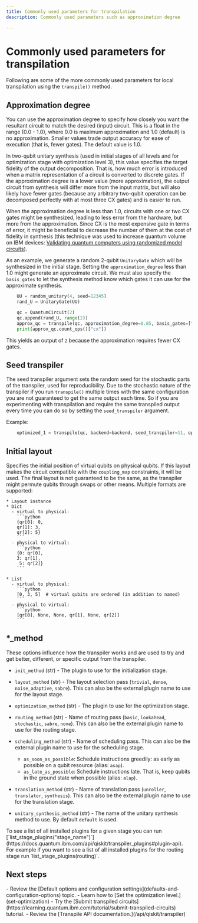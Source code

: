```yaml
---
title: Commonly used parameters for transpilation
description: Commonly used parameters such as approximation degree

---
```

# Commonly used parameters for transpilation

Following are some of the more commonly used parameters for local transpilation using the `transpile()` method.

<span id="approx-degree"></span>
## Approximation degree

You can use the approximation degree to specify how closely you want the resultant circuit to match the desired (input) circuit.  This is a float in the range (0.0 - 1.0), where 0.0 is maximum approximation and 1.0 (default) is no approximation. Smaller values trade output accuracy for ease of execution (that is, fewer gates).  The default value is 1.0.

In two-qubit unitary synthesis (used in initial stages of all levels and for optimization stage with optimization level 3), this value specifies the target fidelity of the output decomposition. That is, how much error is introduced when a matrix representation of a circuit is converted to discrete gates. If the approximation degree is a lower value (more approximation), the output circuit from synthesis will differ more from the input matrix, but will also likely have fewer gates (because any arbitrary two-qubit operation can be decomposed perfectly with at most three CX gates) and is easier to run. 

When the approximation degree is less than 1.0, circuits with one or two CX gates might be synthesized, leading to less error from the hardware, but more from the approximation. Since CX is the most expensive gate in terms of error, it might be beneficial to decrease the number of them at the cost of fidelity in synthesis (this technique was used to increase quantum volume on IBM devices: [Validating quantum computers using randomized model circuits](https://arxiv.org/abs/1811.12926)). 

As an example, we generate a random 2-qubit `UnitaryGate` which will be synthesized in the initial stage. Setting the `approximation_degree` less than 1.0 might generate an approximate circuit. We must also specify the `basis_gates` to let the synthesis method know which gates it can use for the approximate synthesis.

```python
    UU = random_unitary(4, seed=12345)
    rand_U = UnitaryGate(UU)

    qc = QuantumCircuit(2)
    qc.append(rand_U, range(2))
    approx_qc = transpile(qc, approximation_degree=0.85, basis_gates=["sx", "rz", "cx"])
    print(approx_qc.count_ops()["cx"])
```

This yields an output of `2` because the approximation requires fewer CX gates.

<span id="seed"></span>
## Seed transpiler

The seed transpiler argument sets the random seed for the stochastic parts of the transpiler, used for reproducibility. Due to the stochastic nature of the transpiler if you run `transpile()` multiple times with the same configuration you are not guaranteed to get the same output each time. So if you are experimenting with transpilation and require the same transpiled output every time you can do so by setting the `seed_transpiler` argument.

Example:

```python
    optimized_1 = transpile(qc, backend=backend, seed_transpiler=11, optimization_level=1)
```

<span id="init-layout"></span>
## Initial layout

Specifies the initial position of virtual qubits on physical qubits. If this layout makes the circuit compatible with the `coupling_map` constraints, it will be used. The final layout is not guaranteed to be the same, as the transpiler might permute qubits through swaps or other means. Multiple formats are supported:

    * Layout instance
    * Dict 
      - virtual to physical:
        ```python
        {qr[0]: 0,
        qr[1]: 3,
        qr[2]: 5}
        ```
      - physical to virtual:
        ```python
        {0: qr[0],
        3: qr[1],
         5: qr[2]}
        ```

    * List
      - virtual to physical:
        ```python
        [0, 3, 5]  # virtual qubits are ordered (in addition to named)
        ```
      - physical to virtual:
        ```python
        [qr[0], None, None, qr[1], None, qr[2]]
        ```
  

<span id="xx-method"></span>
## *_method 

These options influence how the transpiler works and are used to try and get better, different, or specific output from the transpiler.
 
* `init_method` (str) - The plugin to use for the initialization stage. 

* `layout_method` (str) - The layout selection pass (`trivial`, `dense`, `noise_adaptive`, `sabre`). This can also be the external plugin name to use for the layout stage. 

* `optimization_method` (str) - The plugin to use for the optimization stage. 

* `routing_method` (str) - Name of routing pass (`basic`, `lookahead`, `stochastic`, `sabre`, `none`). This can also be the external plugin name to use for the routing stage.

* `scheduling_method` (str) - Name of scheduling pass. This can also be the external plugin name to use for the scheduling stage. 
  * `as_soon_as_possible`: Schedule instructions greedily: as early as possible on a qubit resource (alias: `asap`).
  * `as_late_as_possible`: Schedule instructions late.  That is, keep qubits in the ground state when possible (alias: `alap`).

* `translation_method` (str) - Name of translation pass (`unroller`, `translator`, `synthesis`). This can also be the external plugin name to use for the translation stage. 

* `unitary_synthesis_method` (str) - The name of the unitary synthesis method to use. By default `default` is used. 

<Admonition>
  To see a list of all installed plugins for a given stage you can run [`list_stage_plugins("stage_name")`](https://docs.quantum.ibm.com/api/qiskit/transpiler_plugins#plugin-api). For example if you want to see a list of all installed plugins for the routing stage run `list_stage_plugins(routing)`.
</Admonition>  

## Next steps

<Admonition type="tip" title="Recommendation">
    - Review the [Default options and configuration settings](defaults-and-configuration-options) topic.
    - Learn how to [Set the optimization level.](set-optimization)
    - Try the [Submit transpiled circuits](https://learning.quantum.ibm.com/tutorial/submit-transpiled-circuits) tutorial.
    - Review the [Transpile API documentation.](/api/qiskit/transpiler)

</Admonition>
